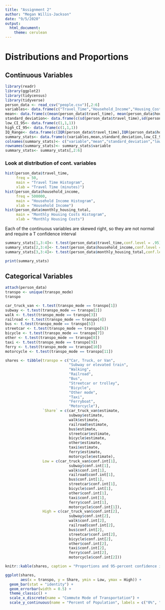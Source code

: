 ```yaml
---
title: "Assignment 2"
author: "Megan Willis-Jackson"
date: "9/5/2020"
output: 
  html_document: 
    theme: cerulean
---
```


# Distributions and Proportions
## Continuous Variables
```r
library(readr)
library(ggplot2)
library(tidycensus)
library(tidyverse)
person_data <- read_csv("people.csv")[,2:6]
variables<- data.frame(c("Travel_Time","Household_Income","Housing_Cost"))
mean<- data.frame(c(mean(person_data$travel_time), mean(person_data$household_income), mean(person_data$monthly_housing_total)))
standard_deviation<- data.frame(c(sd(person_data$travel_time),sd(person_data$household_income),sd(person_data$monthly_housing_total)))
low_CI_95<- data.frame(c(1,1,1))
high_CI_95<- data.frame(c(1,1,1))
IQ_Range<- data.frame(c(IQR(person_data$travel_time),IQR(person_data$household_income),IQR(person_data$monthly_housing_total)))
summary_stats<- data.frame(c(variables,mean,standard_deviation,low_CI_95,high_CI_95,IQ_Range))
colnames(summary_stats)<- c("variable","mean","standard_deviation","low_CI_95","high_CI_95","IQ_Range")
rownames(summary_stats)<- summary_stats$variable
summary_stats<- summary_stats[,2:6]
```
### Look at distribution of cont. variables
```r
hist(person_data$travel_time,
     freq = 50, 
     main = "Travel Time Histogram", 
     xlab = "Travel Time (minutes)")
hist(person_data$household_income,
     freq = 500000,
     main = "Household Income Histogram",
     xlab = "Household Income") 
hist(person_data$monthly_housing_total,
     main = "Monthly Housing Costs Histogram",
     xlab = "Monthly Housing Costs")
```

Each of the continuous variables are skewed right, so they are not normal and require a T confidence interval

```r
summary_stats[1,3:4]<- t.test(person_data$travel_time,conf.level = .95)[["conf.int"]]
summary_stats[2,3:4]<- t.test(person_data$household_income,conf.level = .95)[["conf.int"]]
summary_stats[3,3:4]<- t.test(person_data$monthly_housing_total,conf.level = .95)[["conf.int"]]

print(summary_stats)
```
## Categorical Variables
```r
attach(person_data)
transpo <- unique(transpo_mode)
transpo

car_truck_van <- t.test(transpo_mode == transpo[1])
subway <- t.test(transpo_mode == transpo[2])
walk <- t.test(transpo_mode == transpo[3])
railroad <- t.test(transpo_mode == transpo[4])
bus <- t.test(transpo_mode == transpo[5])
streetcar <- t.test(transpo_mode == transpo[6])
bicycle <- t.test(transpo_mode == transpo[7])
other <- t.test(transpo_mode == transpo[8])
taxi <- t.test(transpo_mode == transpo[9])
ferry <- t.test(transpo_mode == transpo[10])
motorcycle <- t.test(transpo_mode == transpo[11])

shares <- tibble(transpo = c("Car, Truck, or Van",
                             "Subway or elevated train",
                             "Walking",
                             "Railroad",
                             "Bus",
                             "Streetcar or trolley",
                             "Bicycle",
                             "Other mode",
                             "Taxi",
                             "Ferryboat",
                             "Motorcycle"),
                 `Share` = c(car_truck_van$estimate,
                             subway$estimate,
                             walk$estimate,
                             railroad$estimate,
                             bus$estimate,
                             streetcar$estimate,
                             bicycle$estimate,
                             other$estimate,
                             taxi$estimate,
                             ferry$estimate,
                             motorcycle$estimate),
                 Low = c(car_truck_van$conf.int[1],
                             subway$conf.int[1],
                             walk$conf.int[1],
                             railroad$conf.int[1],
                             bus$conf.int[1],
                             streetcar$conf.int[1],
                             bicycle$conf.int[1],
                             other$conf.int[1],
                             taxi$conf.int[1],
                             ferry$conf.int[1],
                             motorcycle$conf.int[1]),
                 High = c(car_truck_van$conf.int[2],
                             subway$conf.int[2],
                             walk$conf.int[2],
                             railroad$conf.int[2],
                             bus$conf.int[2],
                             streetcar$conf.int[2],
                             bicycle$conf.int[2],
                             other$conf.int[2],
                             taxi$conf.int[2],
                             ferry$conf.int[2],
                             motorcycle$conf.int[2]))

knitr::kable(shares, caption = "Proportions and 95-percent confidence intervals")

```
```r
ggplot(shares,
       aes(x = transpo, y = Share, ymin = Low, ymax = High)) +
  geom_bar(stat = "identity") +
  geom_errorbar(width = 0.5) +
  theme_classic() +
  scale_x_discrete(name = "Commute Mode of Transportation") +
  scale_y_continuous(name = "Percent of Population", labels = c("0%", "20%", "40%", "60%", "80%"))





```
